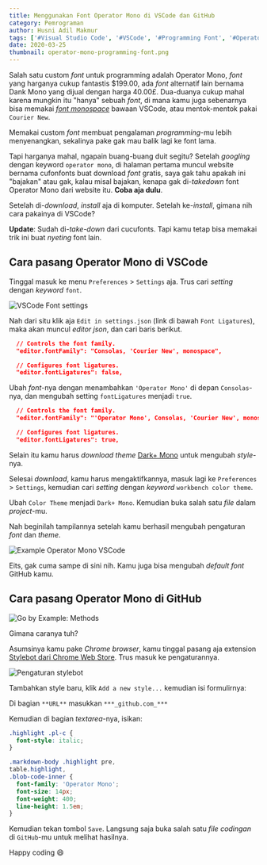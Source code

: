 ```yaml
---
title: Menggunakan Font Operator Mono di VSCode dan GitHub
category: Pemrograman
author: Husni Adil Makmur
tags: ['#Visual Studio Code', '#VSCode', '#Programming Font', '#Operator Mono']
date: 2020-03-25
thumbnail: operator-mono-programming-font.png
---
```


Salah satu custom _font_ untuk programming adalah Operator Mono, _font_ yang harganya cukup fantastis $199.00, ada _font_ alternatif lain bernama Dank Mono yang dijual dengan harga 40.00£. Dua-duanya cukup mahal karena mungkin itu "hanya" sebuah _font_, di mana kamu juga sebenarnya bisa memakai [_font monospace_](https://id.wikipedia.org/wiki/Monospace) bawaan VSCode, atau mentok-mentok pakai `Courier New`.

Memakai custom _font_ membuat pengalaman _programming_-mu lebih menyenangkan, sekalinya pake gak mau balik lagi ke font lama.

Tapi harganya mahal, ngapain buang-buang duit segitu? Setelah _googling_ dengan keyword `operator mono`, di halaman pertama muncul website bernama cufonfonts buat download _font_ gratis, saya gak tahu apakah ini "bajakan" atau gak, kalau misal bajakan, kenapa gak di-_takedown_ font Operator Mono dari website itu. **Coba aja dulu**.

Setelah di-_download_, _install_ aja di komputer. Setelah ke-_install_, gimana nih cara pakainya di VSCode?

**Update**: Sudah di-_take-down_ dari cucufonts. Tapi kamu tetap bisa memakai trik ini buat _nyeting_ font lain.

## Cara pasang Operator Mono di VSCode

Tinggal masuk ke menu `Preferences` > `Settings` aja. Trus cari _setting_ dengan _keyword_ `font`.

![VSCode Font settings](./halaman-pengaturan-font.png 'Halaman pengaturan font')

Nah dari situ klik aja `Edit in settings.json` (link di bawah `Font Ligatures`), maka akan muncul _editor json_, dan cari baris berikut.

```json
  // Controls the font family.
  "editor.fontFamily": "Consolas, 'Courier New', monospace",

  // Configures font ligatures.
  "editor.fontLigatures": false,
```

Ubah _font_-nya dengan menambahkan `'Operator Mono'` di depan `Consolas`-nya, dan mengubah setting `fontLigatures` menjadi `true`.

```json
  // Controls the font family.
  "editor.fontFamily": "'Operator Mono', Consolas, 'Courier New', monospace",

  // Configures font ligatures.
  "editor.fontLigatures": true,
```

Selain itu kamu harus _download_ _theme_ [Dark+ Mono](https://marketplace.visualstudio.com/items?itemName=cmckni3.dark-plus-mono) untuk mengubah _style_-nya.

Selesai _download_, kamu harus mengaktifkannya, masuk lagi ke `Preferences` > `Settings`, kemudian cari _setting_ dengan _keyword_ `workbench color theme`.

Ubah `Color Theme` menjadi `Dark+ Mono`. Kemudian buka salah satu _file_ dalam _project_-mu.

Nah beginilah tampilannya setelah kamu berhasil mengubah pengaturan _font_ dan _theme_.

![Example Operator Mono VSCode](./example-operator-mono-vscode.png 'Tampilan editor setelah menggunakan Operator Mono dan Dark+ Mono.')

Eits, gak cuma sampe di sini nih. Kamu juga bisa mengubah _default_ _font_ GitHub kamu.

## Cara pasang Operator Mono di GitHub

![Go by Example: Methods](./gobyexample-methods.png 'Tampilan GitHub dengan font Operator Mono.')

Gimana caranya tuh?

Asumsinya kamu pake _Chrome browser_, kamu tinggal pasang aja extension [Stylebot dari Chrome Web Store](https://chrome.google.com/webstore/detail/stylebot/oiaejidbmkiecgbjeifoejpgmdaleoha?hl=id). Trus masuk ke pengaturannya.

![Pengaturan stylebot](./pengaturan-stylebot.png 'Pengaturan **Stylebot**.')

Tambahkan style baru, klik `Add a new style...` kemudian isi formulirnya:

Di bagian `**URL**` masukkan `***_github.com_***`

Kemudian di bagian _textarea_-nya, isikan:

```css
.highlight .pl-c {
  font-style: italic;
}

.markdown-body .highlight pre,
table.highlight,
.blob-code-inner {
  font-family: 'Operator Mono';
  font-size: 14px;
  font-weight: 400;
  line-height: 1.5em;
}
```

Kemudian tekan tombol `Save`. Langsung saja buka salah satu _file_ _codingan_ di `GitHub`-mu untuk melihat hasilnya.

Happy coding :smile:
